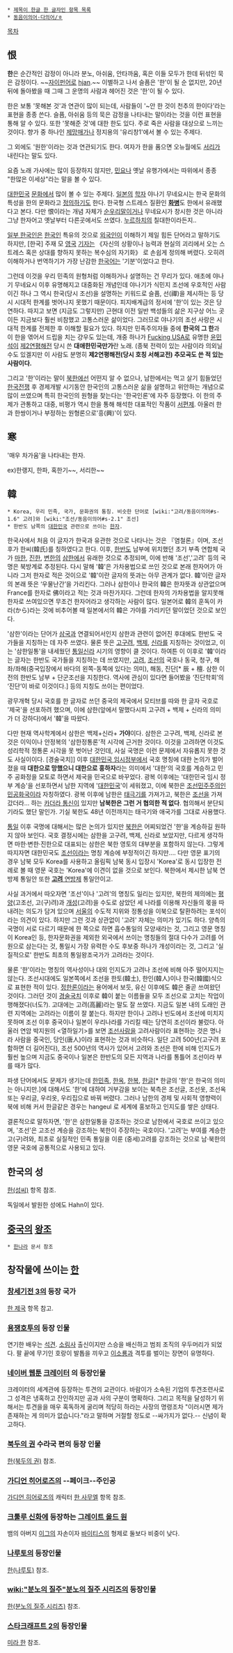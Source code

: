  * [[제목이 한글 한 글자인 항목 목록]]
 * [[동음이의어·다의어/ㅎ]]

[[목차]]
== 恨 ==
'''한'''은 순간적인 감정이 아니라 분노, 아쉬움, 안타까움, 혹은 이들 모두가 한데 뒤섞인 묵은 감정이다. ~~[[자이펀]]어로 [[hjan]].~~ 이별하고 나서 슬픔은 '한'이 될 순 없지만, 20년 뒤에 돌아봤을 때 그때 그 운명의 사람과 헤어진 것은 '한'이 될 수 있다. 

한은 보통 '못해본 것'과 연관이 많이 되는데, 사람들이 '~안 한 것이 천추의 한이다'라는 표현을 종종 쓴다. 슬픔, 아쉬움 등의 묵은 감정을 나타내는 말이라는 것을 이런 표현을 통해 알 수 있다. 또한 '못해준 것'에 대한 한도 있다. 주로 죽은 사람을 대상으로 느끼는 것이다. 향가 중 하나인 [[제망매가]]나 정지용의 '유리창1'에서 볼 수 있는 주제다.

그 외에도 '원한'이라는 것과 연관되기도 한다. 여자가 한을 품으면 오뉴월에도 [[서리]]가 내린다는 말도 있다. 

요즘 노래 가사에는 많이 등장하지 않지만, [[민요]]나 옛날 유행가에서는 따위에서 종종 "한많은 이세상"라는 말을 볼 수 있다.

[[대한민국]] [[문화]]에서 많이 볼 수 있는 주제다. [[일본]]의 [[학자]] 야나기 무네요시는 한국 문화의 특성을 한의 문화라고 [[정의]]하기도 한다. 한국형 스트레스 질환인 '''[[화병]]'''도 한에서 유래했다고 본다. 다만 恨이라는 개념 자체가 [[순우리말]]이거나 무네요시가 창시한 것은 아니라 그냥 한자어고 옛날부터 다른곳에서도 쓰였다. [[누르하치]]의 칠대한이라든지..

[[이영도|일부 한국인]]은 [[한국인]] 특유의 것으로 [[외국인]]이 이해하기 제일 힘든 단어라고 말하기도 하지만, [한국] 주재 모 [[영국]] [[기자]]는 《자신의 상황이나 능력과 현실의 괴리에서 오는 스트레스 혹은 상대를 향하지 못하는 복수심의 자기화》 로 손쉽게 정의해 버렸다. 오히려 이해하거나 번역하기가 가장 난감한 [[한국어]]는 '기분'이었다고 한다.
 
그런데 이것을 우리 민족의 원형처럼 이해하거나 설명하는 건 무리가 있다. 애초에 야나기 무네요시 이후 유명해지고 대중화된 개념인데 야나기가 식민지 조선에 우호적인 사람이긴 하나 그 역시 한국(당시 조선)을 설명하는 키워드로 슬픔, 선(禪)을 제시하는 등 당시 시대적 한계를 벗어나지 못했기 때문이다. 피지배계급의 정서에 '한'이 있는 것은 당연하다. 따지고 보면 (지금도 그렇지만) 근현대 이전 일반 백성들의 삶은 지구상 어느 곳이든 지금보다 훨씬 비참했고 고통스러운 삶이었다. 그러므로 야나기의 조선 사랑은 시대적 한계를 전제한 후 이해할 필요가 있다. 하지만 민족주의자들 중에 '''한국의 그 한'''과 이 한을 엮어서 드립을 치는 걍우도 있는데, 개중 하나가 [[Fucking USA]]로 유명한 [[윤민석]]이 [[제2연평해전]] 당시 쓴 '''대애한민국만가'''란 노래. (종북 전력이 있는 사람이라 의외닐 수도 있겔지만 이 사람도 분명히 '''제2연평해전(당시 호칭 서해교전) 추모곡도 쓴 적 있는 사람이다.'''

그리고 '한'이라는 말이 [[북한]]에선 어떤지 알 수 없으나, 남한에서는 먹고 살기 힘들었던 [[한국전쟁]] 후 경제개발 시기동안 한국인의 고통스러운 삶을 설명하고 위안하는 개념으로 많이 쓰였으며 특히 한국인의 원형을 찾는다는 '한국인론'에 자주 등장했다. 이 한의 주제가 관통하고 대중, 비평가 역시 한을 통해 해석한 대표적인 작품이 [[서편제]]. 아울러 한과 한쌍이거나 부정하는 원형론으로'흥(興)'이 있다.
== 寒 ==
'매우 차가움'을 나타내는 한자.

ex)한랭지, 한파, 혹한기~~, 서리한~~
== 韓 ==
 * Korea, 우리 민족, 국가, 문화권의 통칭. 비슷한 단어로 [wiki:"고려/동음이의어#s-1.6" 고려]와 [wiki:"조선/동음이의어#s-2.1" 조선]
 * 한반도 남쪽의 [[대한민국]] 관련으로 쓰이는 [[한자]].

한국사에서 처음 이 글자가 한국과 유관한 것으로 나타나는 것은 『염철론』이며, 조선후가 한씨(韓氏)를 칭하였다고 한다. 이후, [[한반도]] 남부에 위치했던 초기 부족 연합체 국가 [[마한]], [[진한]], [[변한]]의 [[삼한]]에서 유래한 것으로 추정되며, 이에 반해 '조선','고려' 등의 국명은 북방계로 추정된다. 다시 말해 '韓'은 가차용법으로 쓰인 것으로 본래 한자어가 아니라 그저 한자로 적은 것이으로 '韓'이란 글자의 뜻과는 아무 관계가 없다. 韓’이란 글자의 본래 뜻은 ‘우물난간’을 가리킨다. 그러나 삼한이나 한국의 韓은 한자뜻과 상관없으며 France를 한자로 佛이라고 적는 것과 마찬가지다. 그런데 한자의 가차용법을 알지못해 한자로 쓰여있으면 무조건 한자어라고 생각하는 사람이 많다. 일본어로 韓의 훈독이 카라(から)라는 것에 비추어볼 때 일본에서의 韓은 가야를 가리키던 말이었던 것으로 보인다.

'삼한'이라는 단어가 [[삼국]]과 연결되어서인지 삼한과 관련이 없어진 후대에도 한반도 국가들을 지칭하는 데 자주 쓰였다. 물론 뜻은 [[고구려]], [[백제]], [[신라]]를 지칭하는 것이었고, 이는 '삼한일통'을 내세웠던 [[통일신라]] 시기의 영향이 클 것이다. 하여튼 이 이후로 '韓'이라는 글자는 한반도 국가들을 지칭하는 데 쓰였지만, [[고려]], [[조선]]의 국호나 동국, 청구, 해좌/좌해(중국입장에서 바다의 왼쪽-동쪽에 있다는 의미), 해동, 진단[* 辰 + 檀. 삼한 이전의 한반도 남부 + 단군조선을 지칭한다. 역사에 관심이 있다면 들어봤을 ‘진단학회’의 ‘진단’이 바로 이것이다.] 등의 지칭도 쓰이는 편이었다.

광무개혁 당시 국호를 한 글자로 쓰던 중국의 제국에서 모티브를 따와 한 글자 국호로 '제국'을 선포하려 했으며, 이에 삼한(앞에서 말했다시피 고구려 + 백제 + 신라의 의미가 더 강하다)에서 '韓'을 따왔다. 

다만 현재 역사학계에서 삼한은 백제+신라+ '''가야 '''이다. 삼한은 고구려, 백제, 신라로 본 것은 이익이나 안정복의 '삼한정통론'적 시각에 근거한 것이다. 이것을 고려하면 이것도 성리학적 정통론 시각을 못 벗어난 것인데, 사실 국명은 이런 문제에서 자유롭지 못한 것도 사실이이다. [경술국치]] 이후 [[대한민국 임시정부]]에서 국호 명칭에 대한 논의가 벌어졌을 때 '''대한으로 망했으니 대한으로 흥하자'''라는 의미에서 '대한'의 국호를 계승하고 민주 공화정을 모토로 하면서 제국을 민국으로 바꾸었다. 광복 이후에는 '대한민국 임시 정부 계승'을 선포하면서 남한 지역에 '[[대한민국]]'이 세워졌고, 이에 북한은 [[조선민주주의인민공화국]]이라 자칭하였다. 광복 이후에 남한은 [[태극기]]를 가져가고, 북한은 [[조선]]을 가져갔더라... 하는 [[카더라 통신]]이 있지만 '''남북한은 그런 거 협의한 적 없다'''. 협의해서 분단되기라도 했단 말인가. 기실 북한도 48년 이전까지는 태극기와 애국가를 그대로 사용했다.

[[통일]] 이후 국명에 대해서는 많은 논의가 있지만 [[북한]]은 어찌되었건 '한'을 계승하길 원하지 않아 보인다. 국호 결정시에는 삼한을 고구려, 백제, 신라로 보았지만, 다르게 생각하면 마한·변한·진한으로 대표되는 삼한은 북한 영토의 대부분을 포함하지 않는다. 그렇게 따지자면 대한민국도 [[조선]]이라는 명칭 계승에 부정적이긴 하지만…. 다만 영문 표기의 경우 남북 모두 Korea를 사용하고 올림픽 남북 동시 입장시 'Korea'로 동시 입장한 전례로 볼 때 영문 국호는 'Korea'에 이견이 없을 것으로 보인다. 북한에서 제시한 남북 연방제 통일안 또한 [[고려민주연방공화국|'''고려''' 연방제]] 통일안이고.

사실 과거에서 따오자면 '조선'이나 '고려'의 명칭도 일리는 있지만, 북한의 제의에는 [[평양]](고조선, 고(구)려)과 [[개성]](고려)을 수도로 삼았던 세 나라를 이용해 자신들의 몫을 따내려는 의도가 담겨 있으며 [[서울]]의 수도적 지위와 정통성을 이북으로 탈환하려는 포석이라는 의견이 있다. 하지만 그런 것과 상관없이 '고려' 자체는 의미가 있기도 하다. 양측의 국명이 서로 다르기 때문에 한 쪽으로 하면 흡수통일의 모양새라는 것, 그리고 영문 명칭이 Korea인 등, 한자문화권을 제외한 외국에서 쓰이는 명칭들의 절대 다수가 고려를 어원으로 삼는다는 것, 통일시 가장 유력한 수도 후보중 하나가 개성이라는 것, 그리고 '실질적으로' 한반도 최초의 통일왕조국가가 고려라는 것이다. 

물론 '한'이라는 명칭의 역사성이나 대외 인지도가 고려나 조선에 비해 아주 떨어지지는 않는다. 조선시대에도 일본쪽에서 조선을 한토(韓土), 한인(韓人)이나 한국(韓國)식으로 표현한 적이 있다. [[정한론]]이라는 용어에서 보듯, 유신 이후에도 韓은 줄곧 쓰여왔던 것이다. 그러던 것이 [[경술국치]] 이후로 韓이 붙는 이름들을 모두 조선으로 고치는 작업이 행해졌다(너도?). 고대에는 고려(高麗)라는 말도 잘 쓰였다. 지금도 일본 내의 도래인 관련 지역에는 고려라는 이름이 잘 붙는다. 하지만 한이나 고려나 빈도에서 조선에 미치지 못하며 조선 이후 중국이나 일본이 우리나라를 가리킬 때는 당연히 조선이라 불렀다. 아울러 연암 박지원의 <열하일기>를 보면 [[조선]]사람을 고려사람이라 표현하는 것은 명나라 사람을 중국인, 당인(唐人)이라 표현하는 것과 비슷하다. 일단 고려 500년(고구려 포함하면 더 길어진다), 조선 500년의 역사가 있어서 고려와 조선은 한에 비해 인지도가 훨씬 높으며 지금도 중국이나 일본은 한반도의 모든 지역과 나라를 통틀어 조선이라 부를 때가 많다. 

파생 단어에서도 문제가 생기는데 [[한민족]], [[한옥]], [[한복]], [[한글]][* 한글의 '한'은 한국의 의미는 아니지만.]에 대해서도 '한'에 대하여 거부감을 보이는 북측은 조선글, 조선옷, 조선옥 또는 우리글, 우리옷, 우리집으로 바꿔 버렸다. 그러나 남한의 경제 및 사회적 영향력이 북에 비해 커서 한글같은 경우는 hangeul 로 세계에 홍보하고 인지도를 쌓은 상태다.

결론적으로 말하자면, '한'은 삼한일통을 강조하는 것으로 남한에서 국호로 쓰이고 있으며, '조선'은 고조선 계승을 강조하는 북한이 주장하는 국호이다. '고려'는 부여를 계승한 고(구)려와, 최초로 실질적인 민족 통일을 이룬 (중세)고려를 강조하는 것으로 남·북한의 영문 국호에 공통적으로 사용되고 있다.
== 한국의 성 ==
[[한(성씨)]] 항목 참조.

독일에서 발원한 성에도 Hahn이 있다.
== [[중국]]의 [[왕조]] ==
 * [[한나라]] 문서 참조
== 창작물에 쓰이는 [[한]] ==
=== [[창세기전 3]]의 등장 국가 ===
[[한 제국]] 항목 참고.
=== [[용쟁호투]]의 등장 인물 ===
연기한 배우는 [[석견]]. [[소림사]] 출신이지만 스승을 배신하고 범죄 조직의 우두머리가 되었다. 팔 끝에 무기인 호랑이 발톱을 끼우고 [[이소룡]]과 격투를 벌이는 장면이 유명하다. 

=== [[네이버 웹툰]] [[크레이터]] 의 등장인물 ===
크레이터의 세계관에 등장하는 투견의 교관이다. 바람이가 소속된 기업의 투견조련사로 그 성격은 냉혹하고 잔인하지만 공과 사의 구분이 명확하다. 그리고 목적을 달성하기 위해서는 투견을을 매우 혹독하게 굴리며 적당히 하라는 사장의 명령조차 "이러시면 제가 존재하는 게 의미가 없습니다."라고 말하며 거절할 정도로 --싸가지가 없다.-- 신념이 확고하다.
=== [[북두의 권]] 수라국 편의 등장 인물 ===
[[한(북두의 권)]] 참조.
=== [[가디언 히어로즈]]의 --페이크--주인공 ===
[[가디언 히어로즈]]의 캐릭터 [[한 사무엘]] 항목 참조.
=== [[크툴루 신화]]에 등장하는 [[그레이트 올드 원]] ===
뱀의 아버지 [[이그]]의 자손이자 [[바이티스]]의 형제로 둘보다 비중이 낮다.
=== [[나루토]]의 등장인물 ===
[[한(나루토)]] 참조.
=== [[wiki:"분노의 질주"분노의 질주 시리즈]]의 등장인물 ===
[[한(분노의 질주 시리즈)]] 참조.
=== [[스타크래프트 2]]의 등장인물 ===
[[미라 한]] 참조.
